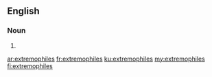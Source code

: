 ==English==

===Noun===
{{head|en|plural}}

# {{plural of|extremophile|lang=en}}

[[ar:extremophiles]]
[[fr:extremophiles]]
[[ku:extremophiles]]
[[my:extremophiles]]
[[fi:extremophiles]]